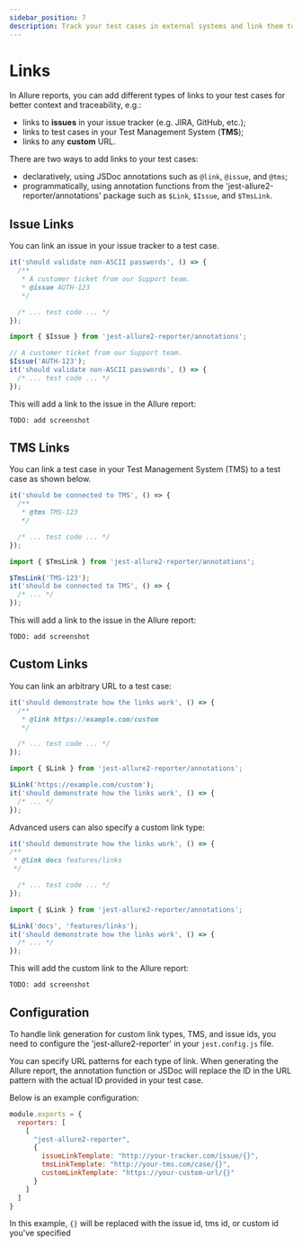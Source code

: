 ```yaml
---
sidebar_position: 7
description: Track your test cases in external systems and link them to your Allure report.
---
```



# Links

In Allure reports, you can add different types of links to your test cases for better context and traceability, e.g.:

* links to **issues** in your issue tracker (e.g. JIRA, GitHub, etc.);
* links to test cases in your Test Management System (**TMS**);
* links to any **custom** URL.

There are two ways to add links to your test cases:

* declaratively, using JSDoc annotations such as `@link`, `@issue`, and `@tms`;
* programmatically, using annotation functions from the 'jest-allure2-reporter/annotations' package such as `$Link`, `$Issue`, and `$TmsLink`.

## Issue Links

You can link an issue in your issue tracker to a test case.

<Tabs groupId="approach">
  <TabItem value="jsdoc" label="JSDoc">

```js
it('should validate non-ASCII passwords', () => {
  /**
   * A customer ticket from our Support team.
   * @issue AUTH-123
   */

  /* ... test code ... */
});
```
  </TabItem>
  <TabItem value="dsl" label="Function">

```js
import { $Issue } from 'jest-allure2-reporter/annotations';

// A customer ticket from our Support team.
$Issue('AUTH-123');
it('should validate non-ASCII passwords', () => {
  /* ... test code ... */
});
```
  </TabItem>
</Tabs>

This will add a link to the issue in the Allure report:

`TODO: add screenshot`

## TMS Links

You can link a test case in your Test Management System (TMS) to a test case as shown below.

<Tabs groupId="approach">
  <TabItem value="jsdoc" label="JSDoc">

```js
it('should be connected to TMS', () => {
  /**
   * @tms TMS-123
   */

  /* ... test code ... */
});
```
  </TabItem>
  <TabItem value="dsl" label="Function">

```js
import { $TmsLink } from 'jest-allure2-reporter/annotations';

$TmsLink('TMS-123');
it('should be connected to TMS', () => {
  /* ... */
});
```
  </TabItem>
</Tabs>

This will add a link to the issue in the Allure report:

`TODO: add screenshot`

## Custom Links

You can link an arbitrary URL to a test case:

<Tabs groupId="approach">
  <TabItem value="jsdoc" label="JSDoc">

```js
it('should demonstrate how the links work', () => {
  /**
   * @link https://example.com/custom
   */

  /* ... test code ... */
});
```
  </TabItem>
  <TabItem value="dsl" label="Function">

```js
import { $Link } from 'jest-allure2-reporter/annotations';

$Link('https://example.com/custom');
it('should demonstrate how the links work', () => {
  /* ... */
});
```
  </TabItem>
</Tabs>

Advanced users can also specify a custom link type:

<Tabs groupId="approach">
  <TabItem value="jsdoc" label="JSDoc">

```js
it('should demonstrate how the links work', () => {
/**
 * @link docs features/links
 */

  /* ... test code ... */
});
```
  </TabItem>
  <TabItem value="dsl" label="Function">

```js
import { $Link } from 'jest-allure2-reporter/annotations';

$Link('docs', 'features/links');
it('should demonstrate how the links work', () => {
  /* ... */
});
```
  </TabItem>
</Tabs>



This will add the custom link to the Allure report:

`TODO: add screenshot`

## Configuration

To handle link generation for custom link types, TMS, and issue ids, you need to configure the 'jest-allure2-reporter' in your `jest.config.js` file.

You can specify URL patterns for each type of link. When generating the Allure report, the annotation function or JSDoc will replace the ID in the URL pattern with the actual ID provided in your test case.

Below is an example configuration:

```js
module.exports = {
  reporters: [
    [
      "jest-allure2-reporter",
      {
        issueLinkTemplate: "http://your-tracker.com/issue/{}",
        tmsLinkTemplate: "http://your-tms.com/case/{}",
        customLinkTemplate: "https://your-custom-url/{}"
      }
    ]
  ]
}
```
In this example, `{}` will be replaced with the issue id, tms id, or custom id you've specified
